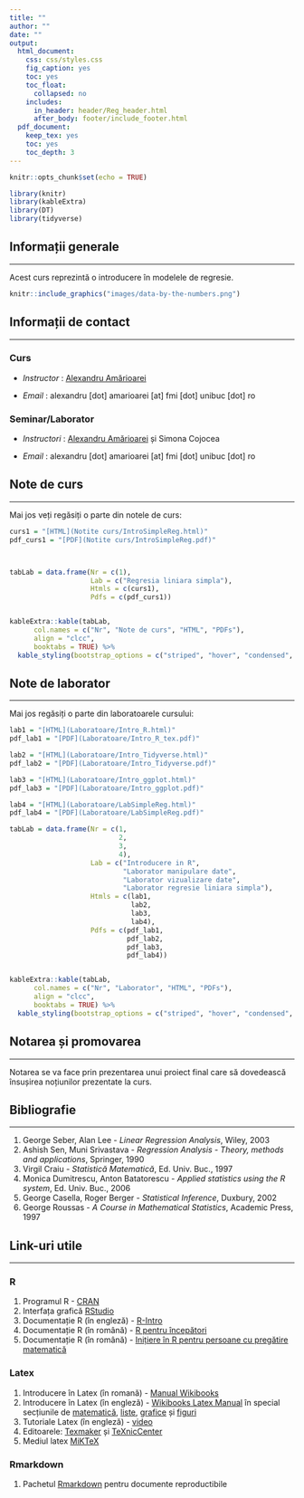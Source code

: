 ```yaml
---
title: ""
author: ""
date: ""
output:
  html_document:
    css: css/styles.css
    fig_caption: yes
    toc: yes
    toc_float:
      collapsed: no
    includes:
      in_header: header/Reg_header.html
      after_body: footer/include_footer.html
  pdf_document:
    keep_tex: yes
    toc: yes
    toc_depth: 3
---
```


<script>
$(document).ready(function ()  {

    // move toc-ignore selectors from section div to header
    $('div.section.toc-ignore')
        .removeClass('toc-ignore')
        .children('h1,h2,h3,h4,h5').addClass('toc-ignore');

    // establish options
    var options = {
      selectors: "h1,h2,h3",
      theme: "bootstrap3",
      context: '.toc-content',
      hashGenerator: function (text) {
        return text.replace(/[.\\/?&!#<>]/g, '').replace(/\s/g, '_').toLowerCase();
      },
      ignoreSelector: ".toc-ignore",
      scrollTo: 155
    };
    options.showAndHide = false;
    options.smoothScroll = true;

    // tocify
    var toc = $("#TOC").tocify(options).data("toc-tocify");
});
</script>

<script type="text/javascript">
	$(document).ready(function(){
		$("#myModal").modal('show');
	});
</script>

```r
knitr::opts_chunk$set(echo = TRUE)
```

```r
library(knitr)
library(kableExtra)
library(DT)
library(tidyverse)
```

## Informații generale
***

Acest curs reprezintă o introducere în modelele de regresie.  

```r
knitr::include_graphics("images/data-by-the-numbers.png")
```

## Informații de contact 
***

### Curs 

 *  _Instructor_ : [Alexandru Amărioarei](https://alexamarioarei.github.io/)

 *  _Email_ : alexandru [dot] amarioarei [at] fmi [dot] unibuc [dot] ro


### Seminar/Laborator

 *  _Instructori_ : [Alexandru Amărioarei](https://alexamarioarei.github.io/) și Simona Cojocea

 *  _Email_ : alexandru [dot] amarioarei [at] fmi [dot] unibuc [dot] ro
 
## Note de curs 
***

Mai jos veți regăsiți o parte din notele de curs: 


```r
curs1 = "[HTML](Notite curs/IntroSimpleReg.html)"
pdf_curs1 = "[PDF](Notite curs/IntroSimpleReg.pdf)"



tabLab = data.frame(Nr = c(1),
                    Lab = c("Regresia liniara simpla"),
                    Htmls = c(curs1),
                    Pdfs = c(pdf_curs1))


kableExtra::kable(tabLab, 
      col.names = c("Nr", "Note de curs", "HTML", "PDFs"),
      align = "clcc", 
      booktabs = TRUE) %>% 
  kable_styling(bootstrap_options = c("striped", "hover", "condensed", "responsive"))
```


## Note de laborator 
***

Mai jos regăsiți o parte din laboratoarele cursului: 


```r
lab1 = "[HTML](Laboratoare/Intro_R.html)"
pdf_lab1 = "[PDF](Laboratoare/Intro_R_tex.pdf)"

lab2 = "[HTML](Laboratoare/Intro_Tidyverse.html)"
pdf_lab2 = "[PDF](Laboratoare/Intro_Tidyverse.pdf)"

lab3 = "[HTML](Laboratoare/Intro_ggplot.html)"
pdf_lab3 = "[PDF](Laboratoare/Intro_ggplot.pdf)"

lab4 = "[HTML](Laboratoare/LabSimpleReg.html)"
pdf_lab4 = "[PDF](Laboratoare/LabSimpleReg.pdf)"

tabLab = data.frame(Nr = c(1,
                           2,
                           3,
                           4),
                    Lab = c("Introducere in R", 
                            "Laborator manipulare date", 
                            "Laborator vizualizare date",
                            "Laborator regresie liniara simpla"),
                    Htmls = c(lab1, 
                              lab2, 
                              lab3,
                              lab4),
                    Pdfs = c(pdf_lab1, 
                             pdf_lab2,
                             pdf_lab3,
                             pdf_lab4))


kableExtra::kable(tabLab, 
      col.names = c("Nr", "Laborator", "HTML", "PDFs"),
      align = "clcc", 
      booktabs = TRUE) %>% 
  kable_styling(bootstrap_options = c("striped", "hover", "condensed", "responsive"))
```

## Notarea și promovarea
***

Notarea se va face prin prezentarea unui proiect final care să dovedească însușirea noțiunilor prezentate la curs. 

## Bibliografie
***

  1. George Seber, Alan Lee - *Linear Regression Analysis*, Wiley, 2003
  2. Ashish Sen, Muni Srivastava - *Regression Analysis -  Theory, methods and applications*, Springer, 1990
  3. Virgil Craiu - *Statistică Matematică*, Ed. Univ. Buc., 1997
  4. Monica Dumitrescu, Anton Batatorescu - *Applied statistics using the R system*, Ed. Univ. Buc., 2006
  5. George Casella, Roger Berger - *Statistical Inference*, Duxbury, 2002
  6. George Roussas - *A Course in Mathematical Statistics*, Academic Press, 1997

## Link-uri utile
***

### R
  1. Programul R - [CRAN](https://cran.r-project.org/)
  2. Interfața grafică [RStudio](https://www.rstudio.com/)
  3. Documentație R (în engleză) - [R-Intro](https://cran.r-project.org/doc/manuals/r-release/R-intro.pdf)
  4. Documentație R (în română) - [R pentru începători ](ftp://cran.r-project.org/pub/R/doc/contrib/Paradis-rdebuts_RO.pdf)
  5. Documentație R (în română) - [Inițiere în R pentru persoane cu pregătire matematică ](http://www.edumanager.ro/community/documente/initiere_in_r.pdf)
  
### Latex
  1. Introducere în Latex (în romană) - [Manual Wikibooks](https://ro.wikibooks.org/wiki/LaTeX_(carte))
  2. Introducere în Latex (în engleză) - [Wikibooks Latex Manual](https://en.wikibooks.org/wiki/LaTeX) în special secțiunile de [matematică](https://en.wikibooks.org/wiki/LaTeX/Mathematics), [liste](https://en.wikibooks.org/wiki/LaTeX/List_Structures), [grafice](https://en.wikibooks.org/wiki/LaTeX/Importing_Graphics) și [figuri](https://en.wikibooks.org/wiki/LaTeX/Floats,_Figures_and_Captions)
  3. Tutoriale Latex (în engleză) - [video](https://www.youtube.com/playlist?list=PLDD406480D35CE390)
  4. Editoarele: [Texmaker](http://www.xm1math.net/texmaker/download.html) și [TeXnicCenter](http://www.texniccenter.org/) 
  5. Mediul latex [MiKTeX](https://miktex.org/)

### Rmarkdown
  1. Pachetul [Rmarkdown](http://rmarkdown.rstudio.com/index.html) pentru documente reproductibile
